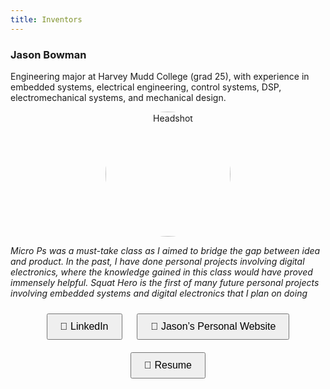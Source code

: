 ```yaml
---
title: Inventors
---
```


### Jason Bowman
Engineering major at Harvey Mudd College (grad 25), with experience in embedded systems, electrical engineering, control systems, DSP, electromechanical systems, and mechanical design.

<p style="text-align: center; display: flex; align-items: center; justify-content: center;">
  <img src="images/headshot.jpeg" alt="Headshot" style="width: 200px; height: 200px; border-radius: 50%; vertical-align: middle; margin: 0 10px;">
</p>

*Micro Ps was a must-take class as I aimed to bridge the gap between idea and product. In the past, I have done personal projects involving digital electronics, where the knowledge gained in this class would have proved immensely helpful. Squat Hero is the first of many future personal projects involving embedded systems and digital electronics that I plan on doing*


<div style="text-align: center;">
  <a href="https://www.linkedin.com/in/jasonbbowman/" target="_blank" style="text-decoration: none;">
    <button style="margin: 10px; padding: 10px 20px; font-size: 16px; cursor: pointer;">
      🔗 LinkedIn
    </button>
  </a>
  <a href="https://jasonbowman55.github.io/Blog-Site/" target="_blank" style="text-decoration: none;">
    <button style="margin: 10px; padding: 10px 20px; font-size: 16px; cursor: pointer;">
      👤 Jason's Personal Website
    </button>
  </a>
  <a href="https://drive.google.com/file/d/19213KDBQJlmCxcuwsBsXrRoW5R6eXiIx/view?usp=sharing" target="_blank" style="text-decoration: none;">
    <button style="margin: 10px; padding: 10px 20px; font-size: 16px; cursor: pointer;">
      📄 Resume
    </button>
  </a>
</div>
